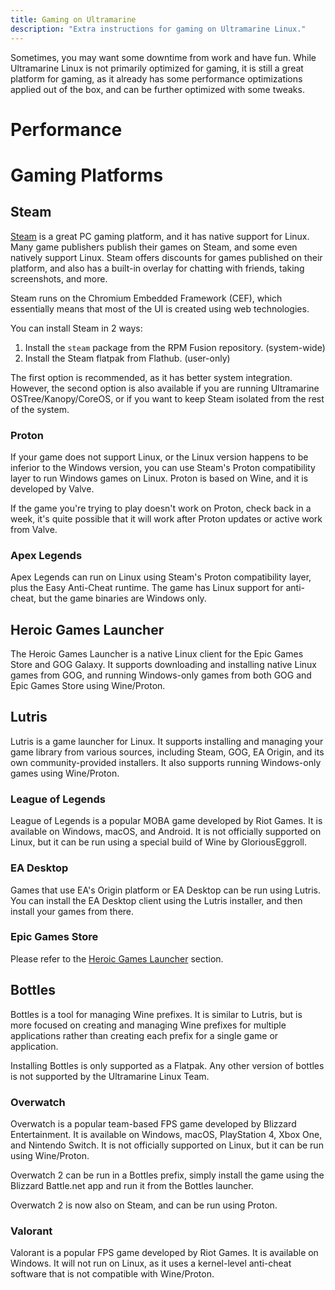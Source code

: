 ```yaml
---
title: Gaming on Ultramarine
description: "Extra instructions for gaming on Ultramarine Linux."
---
```



Sometimes, you may want some downtime from work and have fun. While Ultramarine Linux is not primarily optimized for gaming, it is still a great platform for gaming, as it already has some performance optimizations applied out of the box, and can be further optimized with some tweaks.

# Performance

# Gaming Platforms

## Steam

[Steam](https://steampowered.com) is a great PC gaming platform, and it has native support for Linux. Many game publishers publish their games on Steam, and some even natively support Linux. Steam offers discounts for games published on their platform, and also has a built-in overlay for chatting with friends, taking screenshots, and more.

Steam runs on the Chromium Embedded Framework (CEF), which essentially means that most of the UI is created using web technologies.

You can install Steam in 2 ways:

1. Install the `steam` package from the RPM Fusion repository. (system-wide)
2. Install the Steam flatpak from Flathub. (user-only)

The first option is recommended, as it has better system integration. However, the second option is also available if you are running Ultramarine OSTree/Kanopy/CoreOS, or if you want to keep Steam isolated from the rest of the system.

### Proton

If your game does not support Linux, or the Linux version happens to be inferior to the Windows version, you can use Steam's Proton compatibility layer to run Windows games on Linux. Proton is based on Wine, and it is developed by Valve.

If the game you're trying to play doesn't work on Proton, check back in a week, it's quite possible that it will work after Proton updates or active work from Valve.


### Apex Legends

Apex Legends can run on Linux using Steam's Proton compatibility layer, plus the Easy Anti-Cheat runtime. The game has Linux support for anti-cheat, but the game binaries are Windows only.

## Heroic Games Launcher

The Heroic Games Launcher is a native Linux client for the Epic Games Store and GOG Galaxy. It supports downloading and installing native Linux games from GOG, and running Windows-only games from both GOG and Epic Games Store using Wine/Proton.

## Lutris

Lutris is a game launcher for Linux. It supports installing and managing your game library from various sources, including Steam, GOG, EA Origin, and its own community-provided installers. It also supports running Windows-only games using Wine/Proton.

### League of Legends

League of Legends is a popular MOBA game developed by Riot Games. It is available on Windows, macOS, and Android. It is not officially supported on Linux, but it can be run using a special build of Wine by GloriousEggroll.

### EA Desktop

Games that use EA's Origin platform or EA Desktop can be run using Lutris. You can install the EA Desktop client using the Lutris installer, and then install your games from there.

### Epic Games Store

Please refer to the [Heroic Games Launcher](#heroic-games-launcher) section.

## Bottles

Bottles is a tool for managing Wine prefixes. It is similar to Lutris, but is more focused on creating and managing Wine prefixes for multiple applications rather than creating each prefix for a single game or application.

Installing Bottles is only supported as a Flatpak. Any other version of bottles is not supported by the Ultramarine Linux Team.

### Overwatch

Overwatch is a popular team-based FPS game developed by Blizzard Entertainment. It is available on Windows, macOS, PlayStation 4, Xbox One, and Nintendo Switch. It is not officially supported on Linux, but it can be run using Wine/Proton.

Overwatch 2 can be run in a Bottles prefix, simply install the game using the Blizzard Battle.net app and run it from the Bottles launcher.

Overwatch 2 is now also on Steam, and can be run using Proton.

### Valorant

Valorant is a popular FPS game developed by Riot Games. It is available on Windows. It will not run on Linux, as it uses a kernel-level anti-cheat software that is not compatible with Wine/Proton.
